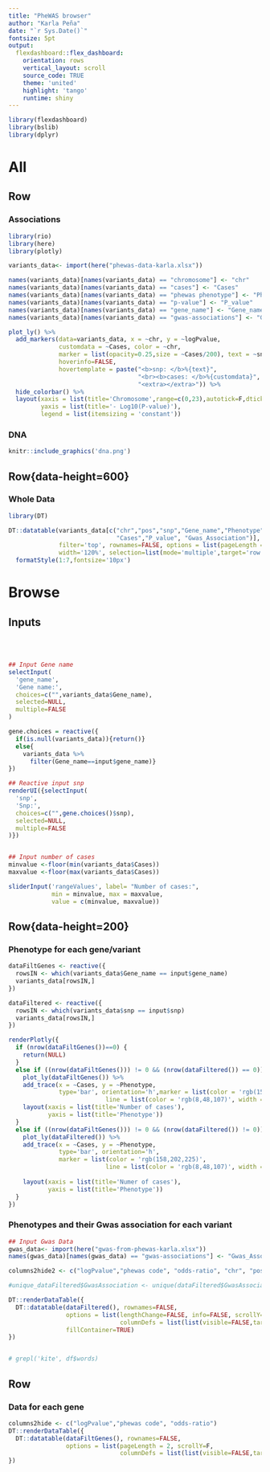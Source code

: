 ```yaml
---
title: "PheWAS browser"
author: "Karla Peña"
date: "`r Sys.Date()`"
fontsize: 5pt
output: 
  flexdashboard::flex_dashboard:
    orientation: rows
    vertical_layout: scroll
    source_code: TRUE
    theme: 'united'
    highlight: 'tango'
    runtime: shiny
---
```


```r
library(flexdashboard)
library(bslib)
library(dplyr)
```
All
=======================================================================

Row{data-height=400}
-----------------------------------------------------------------------

### Associations{data-width=650}

```r
library(rio)
library(here)
library(plotly)

variants_data<- import(here("phewas-data-karla.xlsx"))

names(variants_data)[names(variants_data) == "chromosome"] <- "chr"
names(variants_data)[names(variants_data) == "cases"] <- "Cases"
names(variants_data)[names(variants_data) == "phewas phenotype"] <- "Phenotype"
names(variants_data)[names(variants_data) == "p-value"] <- "P_value"
names(variants_data)[names(variants_data) == "gene_name"] <- "Gene_name"
names(variants_data)[names(variants_data) == "gwas-associations"] <- "Gwas_Association"

plot_ly() %>%
  add_markers(data=variants_data, x = ~chr, y = ~logPvalue,
              customdata = ~Cases, color = ~chr,
              marker = list(opacity=0.25,size = ~Cases/200), text = ~snp,
              hoverinfo=FALSE,
              hovertemplate = paste("<b>snp: </b>%{text}",
                                    "<br><b>cases: </b>%{customdata}",
                                    "<extra></extra>")) %>%
  hide_colorbar() %>%
  layout(xaxis = list(title='Chromosome',range=c(0,23),autotick=F,dtick=1),
         yaxis = list(title='- Log10(P-value)'), 
         legend = list(itemsizing = 'constant'))

```

### DNA

```r


knitr::include_graphics('dna.png')

```

Row{data-height=600}{.tabset .tabset-fade}
-----------------------------------------------------------------------
### Whole Data
```r
library(DT)

DT::datatable(variants_data[c("chr","pos","snp","Gene_name","Phenotype",
                              "Cases","P_value", "Gwas_Association")],
              filter='top', rownames=FALSE, options = list(pageLength = 10),
              width='120%', selection=list(mode='multiple',target='row'))%>%
  formatStyle(1:7,fontsize='10px')
```

Browse {data-orientation=rows}
=======================================================================
Inputs {.sidebar data-width=200}
-----------------------------------------------------------------------
<br>
<br>

```r
## Input Gene name
selectInput(
  'gene_name',
  'Gene name:',
  choices=c("",variants_data$Gene_name),
  selected=NULL,
  multiple=FALSE
)

gene.choices = reactive({
  if(is.null(variants_data)){return()}
  else{
    variants_data %>%
      filter(Gene_name==input$gene_name)}
})

## Reactive input snp
renderUI({selectInput(
  'snp',
  'Snp:',
  choices=c("",gene.choices()$snp),
  selected=NULL,
  multiple=FALSE
)})


## Input number of cases
minvalue <-floor(min(variants_data$Cases))
maxvalue <-floor(max(variants_data$Cases))

sliderInput('rangeValues', label= "Number of cases:",
            min = minvalue, max = maxvalue,
            value = c(minvalue, maxvalue))

```

Row{data-height=200}{.tabset .tabset-fade}
-----------------------------------------------------------------------
### Phenotype for each gene/variant

```r

dataFiltGenes <- reactive({
  rowsIN <- which(variants_data$Gene_name == input$gene_name)
  variants_data[rowsIN,]
})

dataFiltered <- reactive({
  rowsIN <- which(variants_data$snp == input$snp)
  variants_data[rowsIN,]
})

renderPlotly({
  if (nrow(dataFiltGenes())==0) {
    return(NULL)
  }
  else if ((nrow(dataFiltGenes())) != 0 && (nrow(dataFiltered()) == 0))  {
    plot_ly(dataFiltGenes()) %>%
    add_trace(x = ~Cases, y = ~Phenotype,
              type='bar', orientation='h',marker = list(color = 'rgb(158,202,225)',
                           line = list(color = 'rgb(8,48,107)', width = 1.5))) %>%
    layout(xaxis = list(title='Number of cases'),
           yaxis = list(title='Phenotype'))
  }
  else if ((nrow(dataFiltGenes())) != 0 && (nrow(dataFiltered()) != 0))   {
    plot_ly(dataFiltered()) %>%
    add_trace(x = ~Cases, y = ~Phenotype,
              type='bar', orientation='h',
              marker = list(color = 'rgb(158,202,225)',
                           line = list(color = 'rgb(8,48,107)', width = 1.5)))%>%
    
    layout(xaxis = list(title='Numer of cases'),
           yaxis = list(title='Phenotype'))
  }
})

```

### Phenotypes and their Gwas association for each variant
```r
## Input Gwas Data
gwas_data<- import(here("gwas-from-phewas-karla.xlsx"))
names(gwas_data)[names(gwas_data) == "gwas-associations"] <- "Gwas_Association"

columns2hide2 <- c("logPvalue","phewas code", "odds-ratio", "chr", "pos", "Gene_name","Cases","P_value","snp")

#unique_dataFiltered$GwasAssociation <- unique(dataFiltered$GwasAssociation)

DT::renderDataTable({
  DT::datatable(dataFiltered(), rownames=FALSE, 
                options = list(lengthChange=FALSE, info=FALSE, scrollY=F, dom= 't',
                               columnDefs = list(list(visible=FALSE,targets=columns2hide2))),
                fillContainer=TRUE)
})


# grepl('kite', df$words)
```

Row{data-height=600}
-----------------------------------------------------------------------
### Data for each gene

```r
columns2hide <- c("logPvalue","phewas code", "odds-ratio")
DT::renderDataTable({
  DT::datatable(dataFiltGenes(), rownames=FALSE, 
                options = list(pageLength = 2, scrollY=F,
                               columnDefs = list(list(visible=FALSE,targets=columns2hide))))
})

```